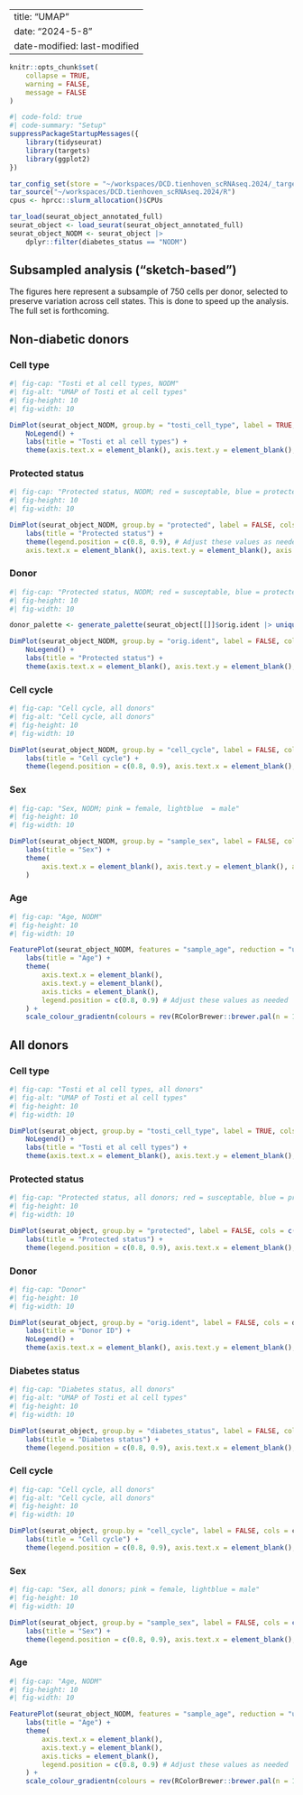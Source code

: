 
---
title: "UMAP"
date: "2024-5-8" 
date-modified: last-modified
---

```r
knitr::opts_chunk$set(
    collapse = TRUE,
    warning = FALSE,
    message = FALSE
)
```


```r
#| code-fold: true
#| code-summary: "Setup"
suppressPackageStartupMessages({
    library(tidyseurat)
    library(targets)
    library(ggplot2)
})

tar_config_set(store = "~/workspaces/DCD.tienhoven_scRNAseq.2024/_targets")
tar_source("~/workspaces/DCD.tienhoven_scRNAseq.2024/R")
cpus <- hprcc::slurm_allocation()$CPUs

tar_load(seurat_object_annotated_full)
seurat_object <- load_seurat(seurat_object_annotated_full)
seurat_object_NODM <- seurat_object |>
    dplyr::filter(diabetes_status == "NODM")
```

::: {.callout-important}
## Subsampled analysis  ("sketch-based")

The figures here represent a subsample of 750 cells per donor, selected to preserve variation across cell states. This is done to speed up the analysis. The full set is forthcoming. 
:::


## Non-diabetic donors

::: {.panel-tabset}

### Cell type

```r
#| fig-cap: "Tosti et al cell types, NODM"
#| fig-alt: "UMAP of Tosti et al cell types"
#| fig-height: 10
#| fig-width: 10

DimPlot(seurat_object_NODM, group.by = "tosti_cell_type", label = TRUE, cols = cell_type_palette, reduction = "umap_harmony") +
    NoLegend() +
    labs(title = "Tosti et al cell types") +
    theme(axis.text.x = element_blank(), axis.text.y = element_blank(), axis.ticks = element_blank())
```

### Protected status

```r
#| fig-cap: "Protected status, NODM; red = susceptable, blue = protected"
#| fig-height: 10
#| fig-width: 10

DimPlot(seurat_object_NODM, group.by = "protected", label = FALSE, cols = c("red", "blue"), reduction = "umap_harmony", shuffle = TRUE) +
    labs(title = "Protected status") +
    theme(legend.position = c(0.8, 0.9), # Adjust these values as needed
    axis.text.x = element_blank(), axis.text.y = element_blank(), axis.ticks = element_blank())
```

### Donor
```r
#| fig-cap: "Protected status, NODM; red = susceptable, blue = protected"
#| fig-height: 10
#| fig-width: 10

donor_palette <- generate_palette(seurat_object[[]]$orig.ident |> unique() |> length())

DimPlot(seurat_object_NODM, group.by = "orig.ident", label = FALSE, cols = donor_palette, reduction = "umap_harmony", shuffle = TRUE) +
    NoLegend() +
    labs(title = "Protected status") +
    theme(axis.text.x = element_blank(), axis.text.y = element_blank(), axis.ticks = element_blank())
```

### Cell cycle

```r
#| fig-cap: "Cell cycle, all donors"
#| fig-alt: "Cell cycle, all donors"
#| fig-height: 10
#| fig-width: 10

DimPlot(seurat_object_NODM, group.by = "cell_cycle", label = FALSE, cols = cell_cycle_palette, reduction = "umap_harmony", shuffle = TRUE) +
    labs(title = "Cell cycle") +
    theme(legend.position = c(0.8, 0.9), axis.text.x = element_blank(), axis.text.y = element_blank(), axis.ticks = element_blank())
```

### Sex
```r
#| fig-cap: "Sex, NODM; pink = female, lightblue  = male"
#| fig-height: 10
#| fig-width: 10

DimPlot(seurat_object_NODM, group.by = "sample_sex", label = FALSE, cols = c("#FFC0CB", "#007BFF"), reduction = "umap_harmony", shuffle = TRUE) +
    labs(title = "Sex") +
    theme(
        axis.text.x = element_blank(), axis.text.y = element_blank(), axis.ticks = element_blank(), legend.position = c(0.8, 0.9) # Adjust these values as needed
    )
```

### Age
```r
#| fig-cap: "Age, NODM"
#| fig-height: 10
#| fig-width: 10

FeaturePlot(seurat_object_NODM, features = "sample_age", reduction = "umap_harmony") +
    labs(title = "Age") +
    theme(
        axis.text.x = element_blank(),
        axis.text.y = element_blank(),
        axis.ticks = element_blank(),
        legend.position = c(0.8, 0.9) # Adjust these values as needed
    ) +
    scale_colour_gradientn(colours = rev(RColorBrewer::brewer.pal(n = 11, name = "BrBG")))
```

::::

## All donors

::: {.panel-tabset}

### Cell type
```r
#| fig-cap: "Tosti et al cell types, all donors"
#| fig-alt: "UMAP of Tosti et al cell types"
#| fig-height: 10
#| fig-width: 10

DimPlot(seurat_object, group.by = "tosti_cell_type", label = TRUE, cols = cell_type_palette, reduction = "umap_harmony") +
    NoLegend() +
    labs(title = "Tosti et al cell types") +
    theme(axis.text.x = element_blank(), axis.text.y = element_blank(), axis.ticks = element_blank())
```

### Protected status

```r
#| fig-cap: "Protected status, all donors; red = susceptable, blue = protected"
#| fig-height: 10
#| fig-width: 10

DimPlot(seurat_object, group.by = "protected", label = FALSE, cols = c("red", "blue"), reduction = "umap_harmony", shuffle = TRUE) +
    labs(title = "Protected status") +
    theme(legend.position = c(0.8, 0.9), axis.text.x = element_blank(), axis.text.y = element_blank(), axis.ticks = element_blank())
```

### Donor

```r
#| fig-cap: "Donor"
#| fig-height: 10
#| fig-width: 10

DimPlot(seurat_object, group.by = "orig.ident", label = FALSE, cols = donor_palette, reduction = "umap_harmony", shuffle = TRUE) +
    labs(title = "Donor ID") +
    NoLegend() +
    theme(axis.text.x = element_blank(), axis.text.y = element_blank(), axis.ticks = element_blank())
```

### Diabetes status

```r
#| fig-cap: "Diabetes status, all donors"
#| fig-alt: "UMAP of Tosti et al cell types"
#| fig-height: 10
#| fig-width: 10

DimPlot(seurat_object, group.by = "diabetes_status", label = FALSE, cols = diabetes_palette, reduction = "umap_harmony", shuffle = TRUE) +
    labs(title = "Diabetes status") +
    theme(legend.position = c(0.8, 0.9), axis.text.x = element_blank(), axis.text.y = element_blank(), axis.ticks = element_blank())
```

### Cell cycle

```r
#| fig-cap: "Cell cycle, all donors"
#| fig-alt: "Cell cycle, all donors"
#| fig-height: 10
#| fig-width: 10

DimPlot(seurat_object, group.by = "cell_cycle", label = FALSE, cols = cell_cycle_palette, reduction = "umap_harmony", shuffle = TRUE) +
    labs(title = "Cell cycle") +
    theme(legend.position = c(0.8, 0.9), axis.text.x = element_blank(), axis.text.y = element_blank(), axis.ticks = element_blank())
```

### Sex
```r
#| fig-cap: "Sex, all donors; pink = female, lightblue = male"
#| fig-height: 10
#| fig-width: 10

DimPlot(seurat_object, group.by = "sample_sex", label = FALSE, cols = c("#FFC0CB", "#007BFF"), reduction = "umap_harmony", shuffle = TRUE) +
    labs(title = "Sex") +
    theme(legend.position = c(0.8, 0.9), axis.text.x = element_blank(), axis.text.y = element_blank(), axis.ticks = element_blank())
```

### Age

```r
#| fig-cap: "Age, NODM"
#| fig-height: 10
#| fig-width: 10

FeaturePlot(seurat_object_NODM, features = "sample_age", reduction = "umap_harmony") +
    labs(title = "Age") +
    theme(
        axis.text.x = element_blank(),
        axis.text.y = element_blank(),
        axis.ticks = element_blank(),
        legend.position = c(0.8, 0.9) # Adjust these values as needed
    ) +
    scale_colour_gradientn(colours = rev(RColorBrewer::brewer.pal(n = 11, name = "BrBG")))
```

::::
